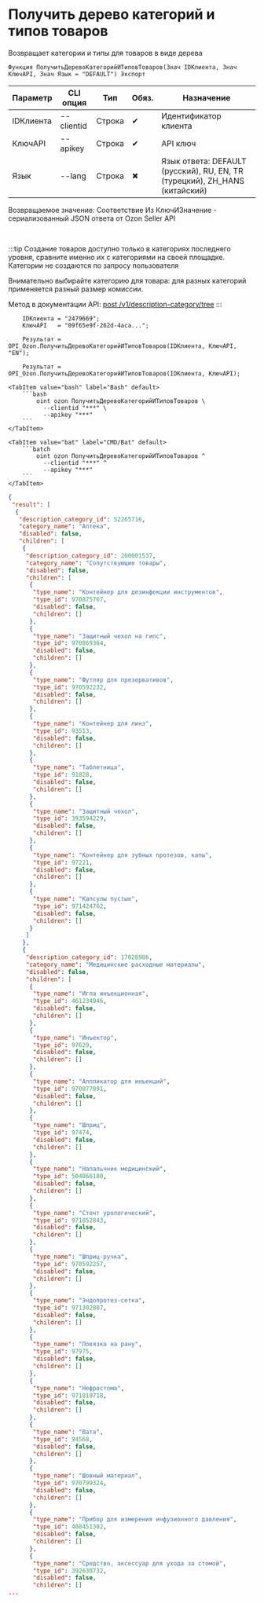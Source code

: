 ﻿---
sidebar_position: 1
description: Получить дерево категорий и типов товаров и другие функции для работы с Ozon в Открытом пакете интеграций - бесплатной open-source библиотеке интеграций для 1С:Предприятие 8, OneScript и CLI
keywords: [1C, 1С, 1С:Предприятие, 1С:Предприятие 8.3, API, Интеграция, Сервисы, Обмен, OneScript, CLI, Ozon]
---


# Получить дерево категорий и типов товаров
 Возвращает категории и типы для товаров в виде дерева



`Функция ПолучитьДеревоКатегорийИТиповТоваров(Знач IDКлиента, Знач КлючAPI, Знач Язык = "DEFAULT") Экспорт`

  | Параметр | CLI опция | Тип | Обяз. | Назначение |
  |-|-|-|-|-|
  | IDКлиента | --clientid | Строка | &#x2714; | Идентификатор клиента |
  | КлючAPI | --apikey | Строка | &#x2714; | API ключ |
  | Язык | --lang | Строка | &#x2716; | Язык ответа: DEFAULT (русский), RU, EN, TR (турецкий), ZH_HANS (китайский) |

  
  Возвращаемое значение:   Соответствие Из КлючИЗначение - сериализованный JSON ответа от Ozon Seller API

<br/>

:::tip
Создание товаров доступно только в категориях последнего уровня, сравните именно их с категориями на своей площадке. Категории не создаются по запросу пользователя

Внимательно выбирайте категорию для товара: для разных категорий применяется разный размер комиссии.

Метод в документации API: [post /v1/description-category/tree](https://docs.ozon.ru/api/seller/#operation/DescriptionCategoryAPI_GetTree)
:::
<br/>


```bsl title="Пример использования для 1С:Предприятие/OneScript"
    IDКлиента = "2479669";
    КлючAPI   = "09f65e9f-262d-4aca...";

    Результат = OPI_Ozon.ПолучитьДеревоКатегорийИТиповТоваров(IDКлиента, КлючAPI, "EN");

    Результат = OPI_Ozon.ПолучитьДеревоКатегорийИТиповТоваров(IDКлиента, КлючAPI);
```
    

 <Tabs>
  
    <TabItem value="bash" label="Bash" default>
        ```bash
            oint ozon ПолучитьДеревоКатегорийИТиповТоваров \
              --clientid "***" \
              --apikey "***"
        ```
    </TabItem>
  
    <TabItem value="bat" label="CMD/Bat" default>
        ```batch
            oint ozon ПолучитьДеревоКатегорийИТиповТоваров ^
              --clientid "***" ^
              --apikey "***"
        ```
    </TabItem>
</Tabs>


```json title="Результат"
{
 "result": [
  {
   "description_category_id": 52265716,
   "category_name": "Аптека",
   "disabled": false,
   "children": [
    {
     "description_category_id": 200001537,
     "category_name": "Сопутствующие товары",
     "disabled": false,
     "children": [
      {
       "type_name": "Контейнер для дезинфекции инструментов",
       "type_id": 970875767,
       "disabled": false,
       "children": []
      },
      {
       "type_name": "Защитный чехол на гипс",
       "type_id": 970869364,
       "disabled": false,
       "children": []
      },
      {
       "type_name": "Футляр для презервативов",
       "type_id": 970592232,
       "disabled": false,
       "children": []
      },
      {
       "type_name": "Контейнер для линз",
       "type_id": 93513,
       "disabled": false,
       "children": []
      },
      {
       "type_name": "Таблетница",
       "type_id": 91828,
       "disabled": false,
       "children": []
      },
      {
       "type_name": "Защитный чехол",
       "type_id": 393594229,
       "disabled": false,
       "children": []
      },
      {
       "type_name": "Контейнер для зубных протезов, капы",
       "type_id": 97221,
       "disabled": false,
       "children": []
      },
      {
       "type_name": "Капсулы пустые",
       "type_id": 971424762,
       "disabled": false,
       "children": []
      }
     ]
    },
    {
     "description_category_id": 17028986,
     "category_name": "Медицинские расходные материалы",
     "disabled": false,
     "children": [
      {
       "type_name": "Игла инъекционная",
       "type_id": 461234946,
       "disabled": false,
       "children": []
      },
      {
       "type_name": "Инъектор",
       "type_id": 97629,
       "disabled": false,
       "children": []
      },
      {
       "type_name": "Аппликатор для инъекций",
       "type_id": 970877891,
       "disabled": false,
       "children": []
      },
      {
       "type_name": "Шприц",
       "type_id": 97474,
       "disabled": false,
       "children": []
      },
      {
       "type_name": "Напальчник медицинский",
       "type_id": 504866180,
       "disabled": false,
       "children": []
      },
      {
       "type_name": "Стент урологический",
       "type_id": 971852843,
       "disabled": false,
       "children": []
      },
      {
       "type_name": "Шприц-ручка",
       "type_id": 970592257,
       "disabled": false,
       "children": []
      },
      {
       "type_name": "Эндопротез-сетка",
       "type_id": 971302087,
       "disabled": false,
       "children": []
      },
      {
       "type_name": "Повязка на рану",
       "type_id": 97975,
       "disabled": false,
       "children": []
      },
      {
       "type_name": "Нефростома",
       "type_id": 971010718,
       "disabled": false,
       "children": []
      },
      {
       "type_name": "Вата",
       "type_id": 94568,
       "disabled": false,
       "children": []
      },
      {
       "type_name": "Шовный материал",
       "type_id": 970799324,
       "disabled": false,
       "children": []
      },
      {
       "type_name": "Прибор для измерения инфузионного давления",
       "type_id": 408451302,
       "disabled": false,
       "children": []
      },
      {
       "type_name": "Средство, аксессуар для ухода за стомой",
       "type_id": 392638732,
       "disabled": false,
       "children": []
...
```
